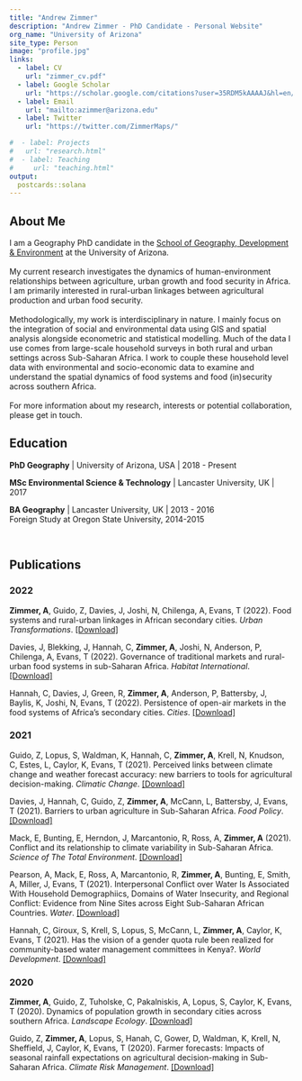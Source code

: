 ```yaml
---
title: "Andrew Zimmer"
description: "Andrew Zimmer - PhD Candidate - Personal Website"
org_name: "University of Arizona"
site_type: Person
image: "profile.jpg"
links:
  - label: CV
    url: "zimmer_cv.pdf"
  - label: Google Scholar
    url: "https://scholar.google.com/citations?user=35RDM5kAAAAJ&hl=en/"
  - label: Email
    url: "mailto:azimmer@arizona.edu"
  - label: Twitter
    url: "https://twitter.com/ZimmerMaps/"

#  - label: Projects
#   url: "research.html"
#  - label: Teaching
#     url: "teaching.html"
output:
  postcards::solana
---
```


## About Me
I am a Geography PhD candidate in the [School of Geography, Development & Environment][sgde] at the University of Arizona.  
<br>
My current research investigates the dynamics of human-environment relationships between agriculture, urban growth and food security in Africa. I am primarily interested in rural-urban linkages between agricultural production and urban food security.  
<br>
Methodologically, my work is interdisciplinary in nature. I mainly focus on the integration of social and environmental data using GIS and spatial analysis alongside econometric and statistical modelling. Much of the data I use comes from large-scale household surveys in both rural and urban settings across Sub-Saharan Africa. I work to couple these household level data with environmental and socio-economic data to examine and understand the spatial dynamics of food systems and food (in)security across southern Africa.  
<br>
For more information about my research, interests or potential collaboration, please get in touch.
<br>

## Education
**PhD Geography** | University of Arizona, USA | 2018 - Present

**MSc Environmental Science & Technology** | Lancaster University, UK | 2017

**BA Geography** | Lancaster University, UK | 2013 - 2016           
Foreign Study at Oregon State University, 2014-2015

<br>

## Publications

### 2022

**Zimmer, A**, Guido, Z, Davies, J, Joshi, N, Chilenga, A, Evans, T (2022). Food systems and rural-urban linkages in African secondary cities. *Urban Transformations*. [[Download]](./Publications/zimmer_2022_ut.pdf){target="_blank"}

Davies, J, Blekking, J, Hannah, C, **Zimmer, A**, Joshi, N, Anderson, P, Chilenga, A, Evans, T (2022). Governance of traditional markets and rural-urban food systems in sub-Saharan Africa. *Habitat International*. [[Download]](./Publications/davies_2022_hi.pdf){target="_blank"}

Hannah, C, Davies, J, Green, R, **Zimmer, A**, Anderson, P, Battersby, J, Baylis, K, Joshi, N, Evans, T (2022). Persistence of open-air markets in the food systems of Africa's secondary cities. *Cities*. [[Download]](./Publications/hannah_2022_c.pdf){target="_blank"}


### 2021

Guido, Z, Lopus, S, Waldman, K, Hannah, C, **Zimmer, A**, Krell, N, Knudson, C, Estes, L, Caylor, K, Evans, T (2021). Perceived links between climate change and weather forecast accuracy: new barriers to tools for agricultural decision-making. *Climatic Change*. [[Download]](./Publications/guido_2021_cc.pdf){target="_blank"}


Davies, J, Hannah, C, Guido, Z, **Zimmer, A**, McCann, L, Battersby, J, Evans, T (2021). Barriers to urban agriculture in Sub-Saharan Africa. *Food Policy*. [[Download]](./Publications/davies_2021_fp.pdf){target="_blank"}


Mack, E, Bunting, E, Herndon, J, Marcantonio, R, Ross, A, **Zimmer, A** (2021). Conflict and its relationship to climate variability in Sub-Saharan Africa. *Science of The Total Environment*. [[Download]](./Publications/mack_2021_stoten.pdf){target="_blank"}


Pearson, A, Mack, E, Ross, A, Marcantonio, R, **Zimmer, A**, Bunting, E, Smith, A, Miller, J, Evans, T (2021). Interpersonal Conflict over Water Is Associated With Household Demographiics, Domains of Water Insecurity, and Regional Conflict: Evidence from Nine Sites across Eight Sub-Saharan African Countries. *Water*. [[Download]](./Publications/pearson_2021_water.pdf){target="_blank"}


Hannah, C, Giroux, S, Krell, S, Lopus, S, McCann, L, **Zimmer, A**, Caylor, K, Evans, T (2021). Has the vision of a gender quota rule been realized for community-based water management committees in Kenya?. *World Development*. [[Download]](./Publications/hannah_2021_wd.pdf){target="_blank"}

### 2020

**Zimmer, A**, Guido, Z, Tuholske, C, Pakalniskis, A, Lopus, S, Caylor, K, Evans, T (2020). Dynamics of population growth in secondary cities across southern Africa. *Landscape Ecology*. [[Download]](./Publications/zimmer_2020_le.pdf){target="_blank"}


Guido, Z, **Zimmer, A**, Lopus, S, Hanah, C, Gower, D, Waldman, K, Krell, N, Sheffield, J, Caylor, K, Evans, T (2020). Farmer forecasts: Impacts of seasonal rainfall expectations on agricultural decision-making in Sub-Saharan Africa. *Climate Risk Management*. [[Download]](./Publications/guido_2020_crm.pdf){target="_blank"}

[tom]:http://www.tomgeog.org/
[sgde]:https://geography.arizona.edu
